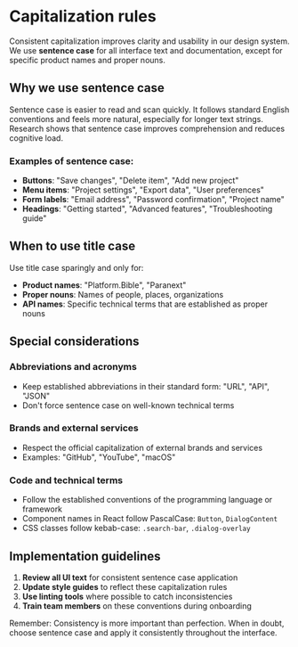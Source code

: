 
<Meta title="Guidelines/Capitalization Rules" />

# Capitalization rules

Consistent capitalization improves clarity and usability in our design system. We use **sentence case** for all interface text and documentation, except for specific product names and proper nouns.

## Why we use sentence case

Sentence case is easier to read and scan quickly. It follows standard English conventions and feels more natural, especially for longer text strings. Research shows that sentence case improves comprehension and reduces cognitive load.

### Examples of sentence case:

- **Buttons**: "Save changes", "Delete item", "Add new project"
- **Menu items**: "Project settings", "Export data", "User preferences"
- **Form labels**: "Email address", "Password confirmation", "Project name"
- **Headings**: "Getting started", "Advanced features", "Troubleshooting guide"

## When to use title case

Use title case sparingly and only for:

- **Product names**: "Platform.Bible", "Paranext"
- **Proper nouns**: Names of people, places, organizations
- **API names**: Specific technical terms that are established as proper nouns

## Special considerations

### Abbreviations and acronyms

- Keep established abbreviations in their standard form: "URL", "API", "JSON"
- Don't force sentence case on well-known technical terms

### Brands and external services

- Respect the official capitalization of external brands and services
- Examples: "GitHub", "YouTube", "macOS"

### Code and technical terms

- Follow the established conventions of the programming language or framework
- Component names in React follow PascalCase: `Button`, `DialogContent`
- CSS classes follow kebab-case: `.search-bar`, `.dialog-overlay`

## Implementation guidelines

1. **Review all UI text** for consistent sentence case application
2. **Update style guides** to reflect these capitalization rules
3. **Use linting tools** where possible to catch inconsistencies
4. **Train team members** on these conventions during onboarding

Remember: Consistency is more important than perfection. When in doubt, choose sentence case and apply it consistently throughout the interface.
